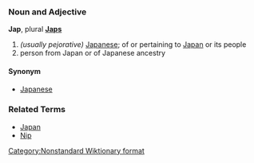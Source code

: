 ===Noun and Adjective===
'''Jap''', plural '''[[Japs]]'''

# ''(usually pejorative)'' [[Japanese]]; of or pertaining to [[Japan]] or its people
# person from Japan or of Japanese ancestry

====Synonym====
*[[Japanese]]

===Related Terms===
*[[Japan]]
*[[Nip]]

[[Category:Nonstandard Wiktionary format]]<!-- two parts of speech in one heading -->